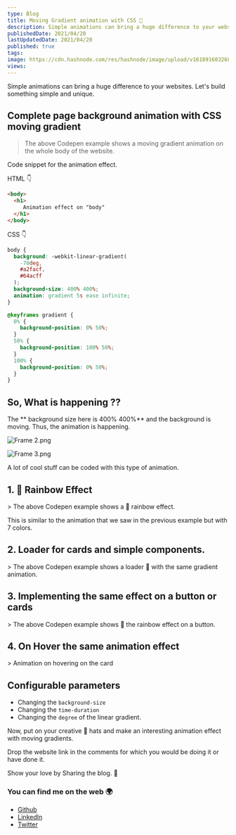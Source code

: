 ```yaml
---
type: Blog
title: Moving Gradient animation with CSS 🎨
description: Simple animations can bring a huge difference to your websites.
publishedDate: 2021/04/20
lastUpdatedDate: 2021/04/20
published: true
tags:
image: https://cdn.hashnode.com/res/hashnode/image/upload/v1618916032680/207Gh-MAd.jpeg?w=1600&h=840&fit=crop&crop=entropy&auto=compress,format&format=webp
views:
---
```


Simple animations can bring a huge difference to your websites.
Let's build something simple and unique.

## Complete page background animation with CSS moving gradient

<CodePenEmbed slugHash="poROYza" />

> The above Codepen example shows a moving gradient animation on the whole body of the website.

Code snippet for the animation effect.

HTML 👇

``` html
<body>
  <h1>
     Animation effect on "body"
  </h1>
</body>
```

CSS 👇

``` css
body {
  background: -webkit-linear-gradient(
    -70deg,
    #a2facf,
    #64acff
  );
  background-size: 400% 400%;
  animation: gradient 5s ease infinite;
}

@keyframes gradient {
  0% {
    background-position: 0% 50%;
  }
  50% {
    background-position: 100% 50%;
  }
  100% {
    background-position: 0% 50%;
  }
}
```

## So, What is happening ??

The ** background size here is 400% 400%** and the background is moving. Thus, the animation is happening.

![Frame 2.png](https://cdn.hashnode.com/res/hashnode/image/upload/v1618910655541/iHGAtnmJX.png)

![Frame 3.png](https://cdn.hashnode.com/res/hashnode/image/upload/v1618910678556/58MXeNJ4m.png)

A lot of cool stuff can be coded with this type of animation.

## 1. 🌈 Rainbow Effect

<CodePenEmbed slugHash="JjEmYRQ" />
> The above Codepen example shows a 🌈 rainbow effect.

This is similar to the animation that we saw in the previous example but with 7 colors.

## 2. Loader for cards and simple components.

<CodePenEmbed slugHash="dyNgYZY" />
> The above Codepen example shows a loader 🐌 with the same gradient animation.

## 3. Implementing the same effect on a button or cards

<CodePenEmbed slugHash="WNRaGMB" />
> The above Codepen example shows 🌈 the rainbow effect on a button.

## 4. On Hover the same animation effect

<CodePenEmbed slugHash="ExZdNav" />
> Animation on hovering on the card

## Configurable parameters

- Changing the `background-size`
- Changing the `time-duration`
- Changing the `degree` of the linear gradient.

Now, put on your creative 🤠 hats and make an interesting animation effect with moving gradients.

Drop the website link in the comments for which you would be doing it or have done it.

Show your love by Sharing the blog. 🤗

### You can find me on the web 🌍

- [Github](https://github.com/Souravdey777)
- [LinkedIn](https://www.linkedin.com/in/souravdey777)
- [Twitter](https://twitter.com/Souravdey777)
